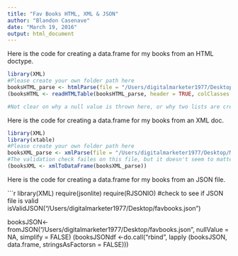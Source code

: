```yaml
---
title: "Fav Books HTML, XML & JSON"
author: "Blandon Casenave"
date: "March 19, 2016"
output: html_document
---
```

Here is the code for creating a data.frame for my books from an HTML doctype.
```r
library(XML)
#Please create your own folder path here
booksHTML_parse <- htmlParse(file = "/Users/digitalmarketer1977/Desktop/Fav Books HTML.html" )
(booksHTML <- readHTMLTable(booksHTML_parse, header = TRUE, colClasses = NULL, skip.rows = integer(), trim = TRUE, elFun = xmlValue, as.data.frame = TRUE))

#Not clear on why a null value is thrown here, or why two lists are created.
```

Here is the code for creating a data.frame for my books from an XML doc.
```r
library(XML)
library(xtable)
#Please create your own folder path here
booksXML_parse <- xmlParse(file = "/Users/digitalmarketer1977/Desktop/My Fav Books.xml")
#The validation check failes on this file, but it doesn't seem to matter. Data Frame prints as expected. 
(booksXML <- xmlToDataFrame(booksXML_parse))

```

Here is the code for creating a data.frame for my books from an JSON file.

```r
library(XML)
require(jsonlite)
require(RJSONIO)
#check to see if JSON file is valid
isValidJSON("/Users/digitalmarketer1977/Desktop/favbooks.json")

booksJSON<- fromJSON("/Users/digitalmarketer1977/Desktop/favbooks.json", nullValue = NA, simplify = FALSE)
(booksJSONdf <-do.call("rbind", lapply (booksJSON, data.frame, stringsAsFactorsn = FALSE)))
